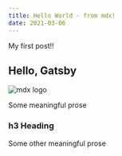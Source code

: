 ```yaml
---
title: Hello World - from mdx!
date: 2021-03-06
---
```


My first post!!

## Hello, Gatsby

![mdx logo](./mdx-logo.png)

Some meaningful prose

### h3 Heading

Some other meaningful prose
